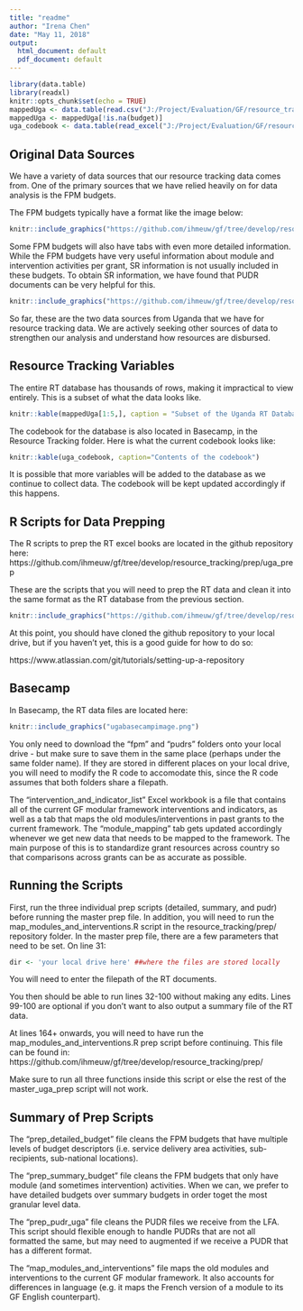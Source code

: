 ```yaml
---
title: "readme"
author: "Irena Chen"
date: "May 11, 2018"
output:
  html_document: default
  pdf_document: default
---
```

<style>
p.caption {
  font-size: 0.6em;
}
</style>

```r
library(data.table)
library(readxl)
knitr::opts_chunk$set(echo = TRUE)
mappedUga <- data.table(read.csv("J:/Project/Evaluation/GF/resource_tracking/uga/prepped/prepped_uga_data.csv"))
mappedUga <- mappedUga[!is.na(budget)]
uga_codebook <- data.table(read_excel("J:/Project/Evaluation/GF/resource_tracking/RT_Codebook.xlsx"))
```

## Original Data Sources

We have a variety of data sources that our resource tracking data comes from. One of the primary sources that we have relied heavily on for data analysis is the FPM budgets. 

The FPM budgets typically have a format like the image below: 


```r
knitr::include_graphics("https://github.com/ihmeuw/gf/tree/develop/resource_tracking/prep/fpmimage.png")
```

Some FPM budgets will also have tabs with even more detailed information. While the FPM budgets have very useful information about module and intervention activities per grant, SR information is not usually included in these budgets. To obtain SR information, we have found that PUDR documents can be very helpful for this. 

```r
knitr::include_graphics("https://github.com/ihmeuw/gf/tree/develop/resource_tracking/prep/pudrimage.png")
```

So far, these are the two data sources from Uganda that we have for resource tracking data. We are actively seeking other sources of data to strengthen our analysis and understand how resources are disbursed. 

## Resource Tracking Variables 

The entire RT database has thousands of rows, making it impractical to view entirely. This is a subset of what the data looks like. 
```r
knitr::kable(mappedUga[1:5,], caption = "Subset of the Uganda RT Database")
```

The codebook for the database is also located in Basecamp, in the Resource Tracking folder. Here is what the current codebook looks like: 


```r
knitr::kable(uga_codebook, caption="Contents of the codebook")
```


It is possible that more variables will be added to the database as we continue to collect data. The codebook will be kept updated accordingly if this happens. 


## R Scripts for Data Prepping

The R scripts to prep the RT excel books are located in the github repository here: 
https://github.com/ihmeuw/gf/tree/develop/resource_tracking/prep/uga_prep

These are the scripts that you will need to prep the RT data and clean it into the same format as the RT database from the previous section. 

```r
knitr::include_graphics("https://github.com/ihmeuw/gf/tree/develop/resource_tracking/prep/githubimage.png")
```
At this point, you should have cloned the github repository to your local drive, but if you haven't yet, this is a good guide for how to do so: 

https://www.atlassian.com/git/tutorials/setting-up-a-repository

## Basecamp 

In Basecamp, the RT data files are located here: 


```r
knitr::include_graphics("ugabasecampimage.png")
```

You only need to download the "fpm" and "pudrs" folders onto your local drive - but make sure to save them in the same place (perhaps under the same folder name). If they are stored in different places on your local drive, you will need to modify the R code to accomodate this, since the R code assumes that both folders share a filepath. 

The "intervention_and_indicator_list" Excel workbook is a file that contains all of the current GF modular framework interventions and indicators, as well as a tab that maps the old modules/interventions in past grants to the current framework. The "module_mapping" tab gets updated accordingly whenever we get new data that needs to be mapped to the framework. The main purpose of this is to standardize grant resources across country so that comparisons across grants can be as accurate as possible. 



## Running the Scripts 

First, run the three individual prep scripts (detailed, summary, and pudr) before running the master prep file. In addition, you will need to run the map_modules_and_interventions.R script in the resource_tracking/prep/ repository folder. 
In the master prep file, there are a few parameters that need to be set. On line 31:

```r

dir <- 'your local drive here' ##where the files are stored locally

```
You will need to enter the filepath of the RT documents. 

You then should be able to run lines 32-100 without making any edits. Lines 99-100 are optional if you don't want to also output a summary file of the RT data. 

At lines 164+ onwards, you will need to have run the map_modules_and_interventions.R prep script before continuing. This file can be found in: 
https://github.com/ihmeuw/gf/tree/develop/resource_tracking/prep/

Make sure to run all three functions inside this script or else the rest of the master_uga_prep script will not work. 


## Summary of Prep Scripts 

The "prep_detailed_budget" file cleans the FPM budgets that have multiple levels of budget descriptors (i.e. service delivery area activities, sub-recipients, sub-national locations). 

The "prep_summary_budget" file cleans the FPM budgets that only have module (and sometimes intervention) activities. When we can, we prefer to have detailed budgets over summary budgets in order toget the most granular level data. 

The "prep_pudr_uga" file cleans the PUDR files we receive from the LFA. This script should flexible enough to handle PUDRs that are not all formatted the same, but may need to augmented if we receive a PUDR that has a different format. 

The "map_modules_and_interventions" file maps the old modules and interventions to the current GF modular framework. It also accounts for differences in language (e.g. it maps the French version of a module to its GF English counterpart). 







